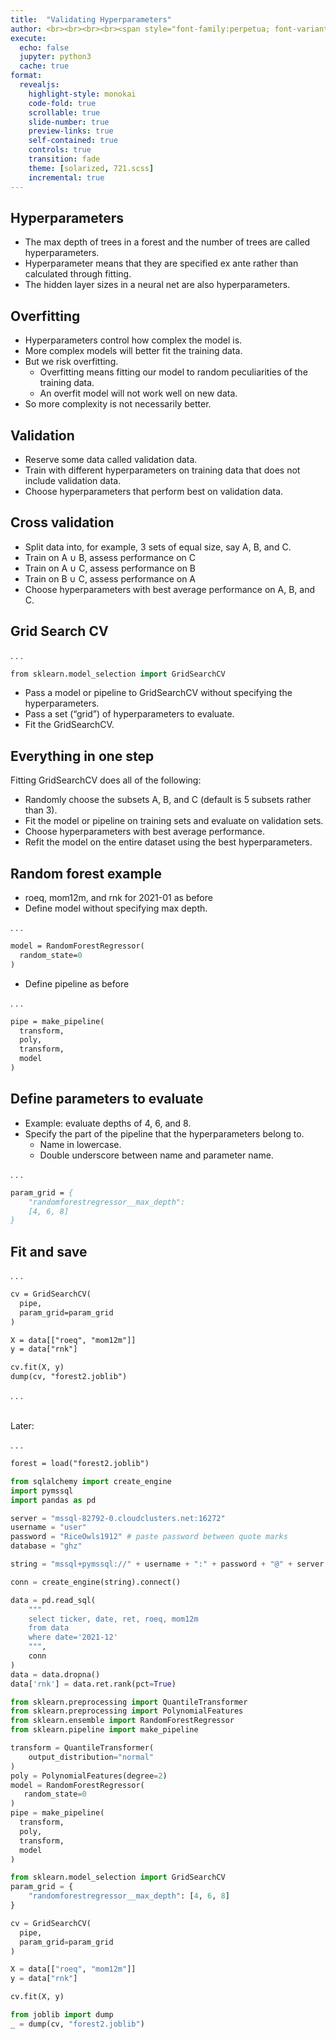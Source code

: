 ```yaml
---
title:  "Validating Hyperparameters"
author: <br><br><br><br><span style="font-family:perpetua; font-variant:small-caps; color:#404040;">Kerry Back</span><br><br><img src="RiceBusiness-transparent-logo-sm.png"  height=80>
execute:
  echo: false
  jupyter: python3
  cache: true
format: 
  revealjs:
    highlight-style: monokai
    code-fold: true
    scrollable: true
    slide-number: true
    preview-links: true
    self-contained: true
    controls: true
    transition: fade
    theme: [solarized, 721.scss]
    incremental: true
---
```


## Hyperparameters

- The max depth of trees in a forest and the number of trees are called hyperparameters.
- Hyperparameter means that they are specified ex ante rather than calculated through fitting.
- The hidden layer sizes in a neural net are also hyperparameters.

## Overfitting

- Hyperparameters control how complex the model is.
- More complex models will better fit the training data.
- But we risk overfitting.
  - Overfitting means fitting our model to random peculiarities of the training data.
  - An overfit model will not work well on new data.
- So more complexity is not necessarily better.

## Validation

- Reserve some data called validation data.
- Train with different hyperparameters on training data that does not include validation data.
- Choose hyperparameters that perform best on validation data.

## Cross validation

- Split data into, for example, 3 sets of equal size, say A, B, and C.
- Train on A $\cup$ B, assess performance on C
- Train on A $\cup$ C, assess performance on B
- Train on B $\cup$ C, assess performance on A
- Choose hyperparameters with best average performance on A, B, and C.

## Grid Search CV

. . .

```p
from sklearn.model_selection import GridSearchCV
```

- Pass a model or pipeline to GridSearchCV without specifying the hyperparameters.
- Pass a set ("grid") of hyperparameters to evaluate.
- Fit the GridSearchCV.

## Everything in one step

Fitting GridSearchCV does all of the following:

- Randomly choose the subsets A, B, and C (default is 5 subsets rather than 3).
- Fit the model or pipeline on training sets and evaluate on validation sets.
- Choose hyperparameters with best average performance.
- Refit the model on the entire dataset using the best hyperparameters.

## Random forest example

- roeq, mom12m, and rnk for 2021-01 as before
- Define model without specifying max depth.

. . .

```p
model = RandomForestRegressor(
  random_state=0
)
```

- Define pipeline as before

. . .

```p
pipe = make_pipeline(
  transform,
  poly,
  transform,
  model
)
```

## Define parameters to evaluate


- Example: evaluate depths of 4, 6, and 8. 
- Specify the part of the pipeline that the hyperparameters belong to.
  - Name in lowercase.  
  - Double underscore between name and parameter name.

. . .

```p
param_grid = {
    "randomforestregressor__max_depth": 
    [4, 6, 8]
}
```

## Fit and save

. . .

```.p
cv = GridSearchCV(
  pipe, 
  param_grid=param_grid
)

X = data[["roeq", "mom12m"]]
y = data["rnk"]

cv.fit(X, y)
dump(cv, "forest2.joblib")
```

. . .

<br>
Later:

. . .

```p
forest = load("forest2.joblib")
```

```python
from sqlalchemy import create_engine
import pymssql
import pandas as pd

server = "mssql-82792-0.cloudclusters.net:16272"
username = "user"
password = "RiceOwls1912" # paste password between quote marks
database = "ghz"

string = "mssql+pymssql://" + username + ":" + password + "@" + server + "/" + database

conn = create_engine(string).connect()

data = pd.read_sql(
    """
    select ticker, date, ret, roeq, mom12m
    from data
    where date='2021-12'
    """, 
    conn
)
data = data.dropna()
data['rnk'] = data.ret.rank(pct=True)
```


```python
from sklearn.preprocessing import QuantileTransformer
from sklearn.preprocessing import PolynomialFeatures
from sklearn.ensemble import RandomForestRegressor
from sklearn.pipeline import make_pipeline

transform = QuantileTransformer(
    output_distribution="normal"
)
poly = PolynomialFeatures(degree=2)
model = RandomForestRegressor(
   random_state=0
)
pipe = make_pipeline(
  transform, 
  poly,
  transform,
  model
)

from sklearn.model_selection import GridSearchCV
param_grid = {
    "randomforestregressor__max_depth": [4, 6, 8]
}

cv = GridSearchCV(
  pipe, 
  param_grid=param_grid
)

X = data[["roeq", "mom12m"]]
y = data["rnk"]

cv.fit(X, y)

from joblib import dump
_ = dump(cv, "forest2.joblib")
```
